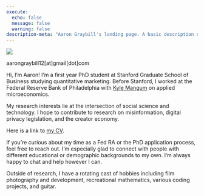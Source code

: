 ```yaml
---
execute:
  echo: false
  message: false
  warning: false
description-meta: "Aaron Graybill's landing page. A basic description of his professional experience at the Federal Reserve Bank of Philadelphia and his upcoming PhD in quantitative marketing at Stanford Graduate School of Business. It also discusses his research interest in digital markets and platform design."
---
```

:::: {layout="[[50,-2,50]]" layout-valign="center"}

::: {.intro-card}
![](assets/me.jpg){fig-alt="A Photo of Aaron Graybill"}
<a href="https://www.linkedin.com/in/aaron-graybill-194019180/" class="fa fa-linkedin"></a>
<a href="https://github.com/aarongraybill" class="fa fa-github"></a>

aarongraybill12[at]gmail[dot]com
:::

::: {intro-text}
Hi, I'm Aaron! I'm a first year PhD student at Stanford Graduate School of Business studying quantitative marketing. Before Stanford, I worked at the Federal Reserve
Bank of Philadelphia with [Kyle Mangum](https://www.philadelphiafed.org/our-people/kyle-mangum) on applied microeconomics.

My research interests lie at the intersection of social science and technology. I hope to contribute to research on misinformation, digital privacy legislation, and the creator economy.

Here is a link to [my CV](cv).

If you're curious about my time as a Fed RA or the PhD application process, feel
free to reach out. I'm especially glad to connect with people with different educational
or demographic backgrounds to my own. I'm always happy to chat and help however I can.

Outside of research, I have a rotating cast of hobbies including film photography
and development, recreational mathematics, various coding projects, and guitar.
:::

::::